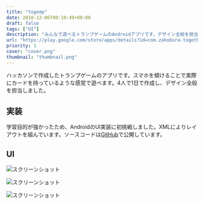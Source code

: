 ```yaml
---
title: "togemp"
date: 2018-12-06T00:10:49+09:00
draft: false
tags: ["UI"]
description: "みんなで遊べるトランプゲームのAndroidアプリです。デザイン全般を担当しました。"
url: "https://play.google.com/store/apps/details?id=com.zakobura.together.togemp&hl=ja&gl=US"
priority: 1
cover: "cover.png"
thumbnail: "thumbnail.png"
---
```


ハッカソンで作成したトランプゲームのアプリです。スマホを傾けることで実際にカードを持っているような感覚で遊べます。4人で1日で作成し、デザイン全般を担当しました。

## 実装
学習目的が強かったため、AndroidのUI実装に初挑戦しました。XMLによりレイアウトを組んでいます。ソースコードは[GitHub](https://github.com/akirago/togemp)で公開しています。


## UI
![スクリーンショット](./ss1.png)

![スクリーンショット](./ss2.png)

![スクリーンショット](./ss3.png)
